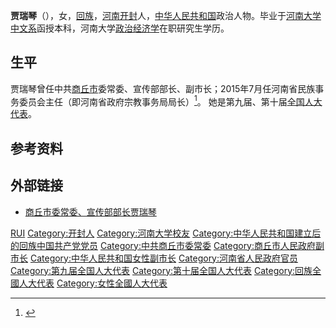 '''贾瑞琴'''（{{bd|1961年|4月|}}），女，[[回族|回族]]，[[河南省|河南]][[开封县|开封]]人，[[中华人民共和国|中华人民共和国]]政治人物。毕业于[[河南大学|河南大学]][[中文系|中文系]]函授本科，河南大学[[政治经济学|政治经济学]]在职研究生学历。

== 生平 ==
贾瑞琴曾任中共[[商丘市|商丘市]]委常委、宣传部部长、副市长；2015年7月任河南省民族事务委员会主任（即河南省政府宗教事务局局长）<ref >{{cite web |url=http://news.dahe.cn/2015/08-01/105377060.html |language= |title=河南多个厅局的领导换人 |publisher=大河网 |date=2015年8月1日 |accessdate= |archive-date=2015年8月2日 |archive-url=https://web.archive.org/web/20150802184739/http://news.dahe.cn/2015/08-01/105377060.html |dead-url=no }}</ref>。 她是第九届、第十届[[全国人大代表|全国人大代表]]。

== 参考资料 ==
{{reflist}}

== 外部链接 ==
* [https://web.archive.org/web/20150428143758/http://lclc.shangqiu.gov.cn/Item/52.aspx 商丘市委常委、宣传部部长贾瑞琴]

{{Authority control}}
{{DEFAULTSORT:JIA贾}}
[[Category:贾姓|RUI]]
[[Category:开封人|Category:开封人]]
[[Category:河南大学校友|Category:河南大学校友]]
[[Category:中华人民共和国建立后的回族中国共产党党员|Category:中华人民共和国建立后的回族中国共产党党员]]
[[Category:中共商丘市委常委|Category:中共商丘市委常委]]
[[Category:商丘市人民政府副市长|Category:商丘市人民政府副市长]]
[[Category:中华人民共和国女性副市长|Category:中华人民共和国女性副市长]]
[[Category:河南省人民政府官员|Category:河南省人民政府官员]]
[[Category:第九届全国人大代表|Category:第九届全国人大代表]]
[[Category:第十届全国人大代表|Category:第十届全国人大代表]]
[[Category:回族全國人大代表|Category:回族全國人大代表]]
[[Category:女性全國人大代表|Category:女性全國人大代表]]